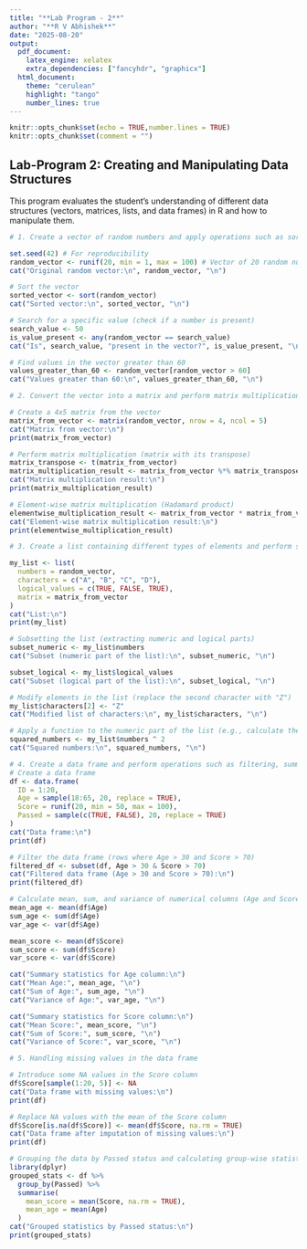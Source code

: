 ```yaml
---
title: "**Lab Program - 2**"
author: "**R V Abhishek**"
date: "2025-08-20"
output:
  pdf_document:
    latex_engine: xelatex
    extra_dependencies: ["fancyhdr", "graphicx"]
  html_document:
    theme: "cerulean"
    highlight: "tango"
    number_lines: true
---
```


```r
knitr::opts_chunk$set(echo = TRUE,number.lines = TRUE)
knitr::opts_chunk$set(comment = "")
```

## Lab-Program 2: Creating and Manipulating Data Structures
This program evaluates the student’s understanding of different data structures (vectors, matrices, lists, and data frames) in R and how to manipulate them.

```r
# 1. Create a vector of random numbers and apply operations such as sorting and searching

set.seed(42) # For reproducibility
random_vector <- runif(20, min = 1, max = 100) # Vector of 20 random numbers between 1 and 100
cat("Original random vector:\n", random_vector, "\n")

# Sort the vector
sorted_vector <- sort(random_vector)
cat("Sorted vector:\n", sorted_vector, "\n")

# Search for a specific value (check if a number is present)
search_value <- 50
is_value_present <- any(random_vector == search_value)
cat("Is", search_value, "present in the vector?", is_value_present, "\n")

# Find values in the vector greater than 60
values_greater_than_60 <- random_vector[random_vector > 60]
cat("Values greater than 60:\n", values_greater_than_60, "\n")
```

```r
# 2. Convert the vector into a matrix and perform matrix multiplication

# Create a 4x5 matrix from the vector
matrix_from_vector <- matrix(random_vector, nrow = 4, ncol = 5)
cat("Matrix from vector:\n")
print(matrix_from_vector)

# Perform matrix multiplication (matrix with its transpose)
matrix_transpose <- t(matrix_from_vector)
matrix_multiplication_result <- matrix_from_vector %*% matrix_transpose
cat("Matrix multiplication result:\n")
print(matrix_multiplication_result)

# Element-wise matrix multiplication (Hadamard product)
elementwise_multiplication_result <- matrix_from_vector * matrix_from_vector
cat("Element-wise matrix multiplication result:\n")
print(elementwise_multiplication_result)
```

```r
# 3. Create a list containing different types of elements and perform subsetting

my_list <- list(
  numbers = random_vector,
  characters = c("A", "B", "C", "D"),
  logical_values = c(TRUE, FALSE, TRUE),
  matrix = matrix_from_vector
)
cat("List:\n")
print(my_list)

# Subsetting the list (extracting numeric and logical parts)
subset_numeric <- my_list$numbers
cat("Subset (numeric part of the list):\n", subset_numeric, "\n")

subset_logical <- my_list$logical_values
cat("Subset (logical part of the list):\n", subset_logical, "\n")

# Modify elements in the list (replace the second character with "Z")
my_list$characters[2] <- "Z"
cat("Modified list of characters:\n", my_list$characters, "\n")

# Apply a function to the numeric part of the list (e.g., calculate the square of the numbers)
squared_numbers <- my_list$numbers ^ 2
cat("Squared numbers:\n", squared_numbers, "\n")
```

```r
# 4. Create a data frame and perform operations such as filtering, summarizing, and handling missing values
# Create a data frame
df <- data.frame(
  ID = 1:20,
  Age = sample(18:65, 20, replace = TRUE),
  Score = runif(20, min = 50, max = 100),
  Passed = sample(c(TRUE, FALSE), 20, replace = TRUE)
)
cat("Data frame:\n")
print(df)

# Filter the data frame (rows where Age > 30 and Score > 70)
filtered_df <- subset(df, Age > 30 & Score > 70)
cat("Filtered data frame (Age > 30 and Score > 70):\n")
print(filtered_df)

# Calculate mean, sum, and variance of numerical columns (Age and Score)
mean_age <- mean(df$Age)
sum_age <- sum(df$Age)
var_age <- var(df$Age)

mean_score <- mean(df$Score)
sum_score <- sum(df$Score)
var_score <- var(df$Score)

cat("Summary statistics for Age column:\n")
cat("Mean Age:", mean_age, "\n")
cat("Sum of Age:", sum_age, "\n")
cat("Variance of Age:", var_age, "\n")

cat("Summary statistics for Score column:\n")
cat("Mean Score:", mean_score, "\n")
cat("Sum of Score:", sum_score, "\n")
cat("Variance of Score:", var_score, "\n")
```

```r
# 5. Handling missing values in the data frame

# Introduce some NA values in the Score column
df$Score[sample(1:20, 5)] <- NA
cat("Data frame with missing values:\n")
print(df)

# Replace NA values with the mean of the Score column
df$Score[is.na(df$Score)] <- mean(df$Score, na.rm = TRUE)
cat("Data frame after imputation of missing values:\n")
print(df)

# Grouping the data by Passed status and calculating group-wise statistics
library(dplyr)
grouped_stats <- df %>%
  group_by(Passed) %>%
  summarise(
    mean_score = mean(Score, na.rm = TRUE),
    mean_age = mean(Age)
  )
cat("Grouped statistics by Passed status:\n")
print(grouped_stats)
```